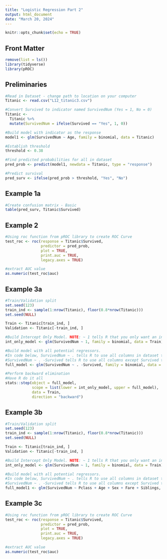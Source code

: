 ```yaml
---
title: "Logistic Regression Part 2"
output: html_document
date: "March 20, 2024"
---
```


```r
knitr::opts_chunk$set(echo = TRUE)
```

## Front Matter
```r
remove(list = ls())
library(tidyverse)
library(pROC)
```

## Preliminaries
```r
#Read in Dataset - change path to location on your computer
Titanic <- read.csv("L12_titanic3.csv")

#Convert Survived to indicator named SurvivedNum (Yes = 1, No = 0)
Titanic <-
  Titanic %>%
  mutate(SurvivedNum = ifelse(Survived == "Yes", 1, 0))

#Build model with indicator as the response
model1 <- glm(SurvivedNum ~ Age, family = binomial, data = Titanic)

#Establish threshold
threshold <- 0.38

#Find predicted probabilities for all in dataset
pred_prob <- predict(model1, newdata = Titanic, type = "response")

#Predict survival
pred_surv <- ifelse(pred_prob > threshold, "Yes", "No")
```


## Example 1a 
```r
#Create confusion matrix - Basic
table(pred_surv, Titanic$Survived)
```

## Example 2
```r
#Using roc function from pROC library to create ROC Curve
test_roc <- roc(response = Titanic$Survived,
                predictor = pred_prob,
                plot = TRUE,
                print.auc = TRUE,
                legacy.axes = TRUE)

#extract AUC value
as.numeric(test_roc$auc)
```

## Example 3a
```r
#Train/Validation split
set.seed(123)
train_ind <- sample(1:nrow(Titanic), floor(0.8*nrow(Titanic)))
set.seed(NULL)

Train <- Titanic[train_ind, ]
Validation <- Titanic[-train_ind, ]

#Build Intercept Only Model. NOTE: ~ 1 tells R that you only want an intercept
int_only_model <- glm(SurvivedNum ~ 1, family = binomial, data = Train)

#Build model with all potential regressors. 
#In code below, SurvivedNum ~ . tells R to use all columns in dataset to predict SurvivedNum
#SurvivedNum ~ . -Survived tells R to use all columns except Survived to predict SurvivedNum
full_model <- glm(SurvivedNum ~ . -Survived, family = binomial, data = Train)

#Perform backward elimination
#Have R do it all
stats::step(object = full_model, 
            scope = list(lower = int_only_model, upper = full_model),
            data = Train,
            direction = "backward")
```

## Example 3b
```r
#Train/Validation split
set.seed(123)
train_ind <- sample(1:nrow(Titanic), floor(0.8*nrow(Titanic)))
set.seed(NULL)

Train <- Titanic[train_ind, ]
Validation <- Titanic[-train_ind, ]

#Build Intercept Only Model. NOTE: ~ 1 tells R that you only want an intercept
int_only_model <- glm(SurvivedNum ~ 1, family = binomial, data = Train)

#Build model with all potential regressors. 
#In code below, SurvivedNum ~ . tells R to use all columns in dataset to predict SurvivedNum
#SurvivedNum ~ . -Survived tells R to use all columns except Survived to predict SurvivedNum
full_model1 <- glm(SurvivedNum ~ Pclass + Age + Sex + Fare + Siblings, family = binomial, data = Train)
```

## Example 3c
```r
#Using roc function from pROC library to create ROC Curve
test_roc <- roc(response = Titanic$Survived,
                predictor = pred_prob,
                plot = TRUE,
                print.auc = TRUE,
                legacy.axes = TRUE)

#extract AUC value
as.numeric(test_roc$auc)
```

